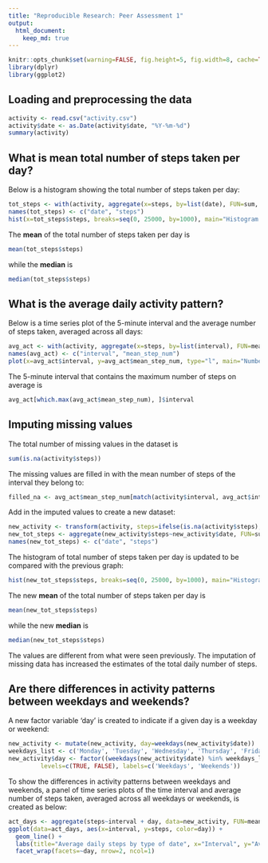 ---
title: "Reproducible Research: Peer Assessment 1"
output: 
  html_document:
    keep_md: true
---

```{r Set options and load R packages}
knitr::opts_chunk$set(warning=FALSE, fig.height=5, fig.width=8, cache=TRUE)
library(dplyr)
library(ggplot2)
```

## Loading and preprocessing the data
```{r Load and preprocessing the data}
activity <- read.csv("activity.csv")
activity$date <- as.Date(activity$date, "%Y-%m-%d")
summary(activity)
```


## What is mean total number of steps taken per day?
Below is a histogram showing the total number of steps taken per day:
  
```{r Histogram of the total number of steps taken per day}
tot_steps <- with(activity, aggregate(x=steps, by=list(date), FUN=sum, na.rm=TRUE))
names(tot_steps) <- c("date", "steps")
hist(x=tot_steps$steps, breaks=seq(0, 25000, by=1000), main="Histogram of total number of steps taken per day", xlab="Total number of steps taken per day")
```
  
The **mean** of the total number of steps taken per day is 
```{r Mean total step num}
mean(tot_steps$steps)
```
while the **median** is 
```{r Median total step num}
median(tot_steps$steps)
```


## What is the average daily activity pattern?
Below is a time series plot of the 5-minute interval and the average number of steps taken, averaged across all days:

```{r Average daily activity pattern}
avg_act <- with(activity, aggregate(x=steps, by=list(interval), FUN=mean, na.rm=TRUE))
names(avg_act) <- c("interval", "mean_step_num")
plot(x=avg_act$interval, y=avg_act$mean_step_num, type="l", main="Number of steps taken on average across the duration", xlab="Interval", ylab="Average number of steps", lwd = 1.5)
```

The 5-minute interval that contains the maximum number of steps on average is
```{r Interval with max step num}
avg_act[which.max(avg_act$mean_step_num), ]$interval
```


## Imputing missing values
The total number of missing values in the dataset is
```{r total missing values num}
sum(is.na(activity$steps))
```

The missing values are filled in with the mean number of steps of the interval they belong to:
```{r Impute missing values}
filled_na <- avg_act$mean_step_num[match(activity$interval, avg_act$interval)]
```

Add in the imputed values to create a new dataset:
```{r New dataset with imputed values}
new_activity <- transform(activity, steps=ifelse(is.na(activity$steps), yes=filled_na, no=activity$steps))
new_tot_steps <- aggregate(new_activity$steps~new_activity$date, FUN=sum)
names(new_tot_steps) <- c("date", "steps")
```

The histogram of total number of steps taken per day is updated to be compared with the previous graph:
```{r New histogram of the total number of steps taken per day}
hist(new_tot_steps$steps, breaks=seq(0, 25000, by=1000), main="Histogram of total number of steps taken per day", xlab="Total number of steps taken per day", ylim=c(0, 20))
```

The new **mean** of the total number of steps taken per day is
```{r New mean total step num}
mean(new_tot_steps$steps)
```
while the new **median** is 
```{r New median total step num}
median(new_tot_steps$steps)
```

The values are different from what were seen previously. The imputation of missing data has increased the estimates of the total daily number of steps.


## Are there differences in activity patterns between weekdays and weekends?
A new factor variable 'day' is created to indicate if a given day is a weekday or weekend:
```{r Create variable to distinguish weekdays from weekends}
new_activity <- mutate(new_activity, day=weekdays(new_activity$date))
weekdays_list <- c('Monday', 'Tuesday', 'Wednesday', 'Thursday', 'Friday')
new_activity$day <- factor((weekdays(new_activity$date) %in% weekdays_list), 
         levels=c(TRUE, FALSE), labels=c('Weekdays', 'Weekends'))
```

To show the differences in activity patterns between weekdays and weekends, a panel of time series plots of the time interval and average number of steps taken, averaged across all weekdays or weekends, is created as below:
```{r Panel of time series plots}
act_days <- aggregate(steps~interval + day, data=new_activity, FUN=mean)
ggplot(data=act_days, aes(x=interval, y=steps, color=day)) + 
  geom_line() + 
  labs(title="Average daily steps by type of date", x="Interval", y="Average number of steps") +
  facet_wrap(facets=~day, nrow=2, ncol=1)
```
